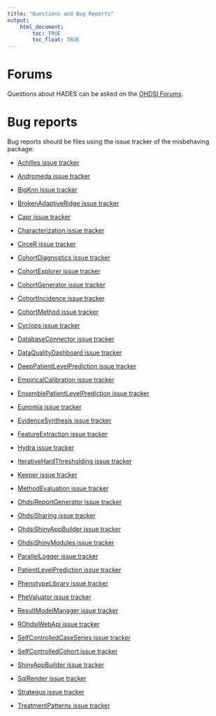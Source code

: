 ```yaml
---
title: "Questions and Bug Reports"
output: 
    html_document:
        toc: TRUE
        toc_float: TRUE
---
```


# Forums

Questions about HADES can be asked on the [OHDSI Forums](http://forums.ohdsi.org/).

# Bug reports

Bug reports should be files using the issue tracker of the misbehaving package:

- [Achilles issue tracker](https://github.com/ohdsi/Achilles/issues)

- [Andromeda issue tracker](https://github.com/ohdsi/Andromeda/issues)

- [BigKnn issue tracker](https://github.com/ohdsi/BigKnn/issues)

- [BrokenAdaptiveRidge issue tracker](https://github.com/ohdsi/BrokenAdaptiveRidge/issues)

- [Capr issue tracker](https://github.com/ohdsi/Capr/issues)

- [Characterization issue tracker](https://github.com/ohdsi/Characterization/issues)

- [CirceR issue tracker](https://github.com/ohdsi/CirceR/issues)

- [CohortDiagnostics issue tracker](https://github.com/ohdsi/CohortDiagnostics/issues)

- [CohortExplorer issue tracker](https://github.com/ohdsi/CohortExplorer/issues)

- [CohortGenerator issue tracker](https://github.com/ohdsi/CohortGenerator/issues)

- [CohortIncidence issue tracker](https://github.com/ohdsi/CohortIncidence/issues)

- [CohortMethod issue tracker](https://github.com/ohdsi/CohortMethod/issues)

- [Cyclops issue tracker](https://github.com/ohdsi/Cyclops/issues)

- [DatabaseConnector issue tracker](https://github.com/ohdsi/DatabaseConnector/issues)

- [DataQualityDashboard issue tracker](https://github.com/ohdsi/DataQualityDashboard/issues)

- [DeepPatientLevelPrediction issue tracker](https://github.com/ohdsi/DeepPatientLevelPrediction/issues)

- [EmpiricalCalibration issue tracker](https://github.com/ohdsi/EmpiricalCalibration/issues)

- [EnsemblePatientLevelPrediction issue tracker](https://github.com/ohdsi/EnsemblePatientLevelPrediction/issues)

- [Eunomia issue tracker](https://github.com/ohdsi/Eunomia/issues)

- [EvidenceSynthesis issue tracker](https://github.com/ohdsi/EvidenceSynthesis/issues)

- [FeatureExtraction issue tracker](https://github.com/ohdsi/FeatureExtraction/issues)

- [Hydra issue tracker](https://github.com/ohdsi/Hydra/issues)

- [IterativeHardThresholding issue tracker](https://github.com/ohdsi/IterativeHardThresholding/issues)

- [Keeper issue tracker](https://github.com/ohdsi/Keeper/issues)

- [MethodEvaluation issue tracker](https://github.com/ohdsi/MethodEvaluation/issues)

- [OhdsiReportGenerator issue tracker](https://github.com/ohdsi/OhdsiReportGenerator/issues)

- [OhdsiSharing issue tracker](https://github.com/ohdsi/OhdsiSharing/issues)

- [OhdsiShinyAppBuilder issue tracker](https://github.com/ohdsi/OhdsiShinyAppBuilder/issues)

- [OhdsiShinyModules issue tracker](https://github.com/ohdsi/OhdsiShinyModules/issues)

- [ParallelLogger issue tracker](https://github.com/ohdsi/ParallelLogger/issues)

- [PatientLevelPrediction issue tracker](https://github.com/ohdsi/PatientLevelPrediction/issues)

- [PhenotypeLibrary issue tracker](https://github.com/ohdsi/PhenotypeLibrary/issues)

- [PheValuator issue tracker](https://github.com/ohdsi/PheValuator/issues)

- [ResultModelManager issue tracker](https://github.com/ohdsi/ResultModelManager/issues)

- [ROhdsiWebApi issue tracker](https://github.com/ohdsi/ROhdsiWebApi/issues)

- [SelfControlledCaseSeries issue tracker](https://github.com/ohdsi/SelfControlledCaseSeries/issues)

- [SelfControlledCohort issue tracker](https://github.com/ohdsi/SelfControlledCohort/issues)

- [ShinyAppBuilder issue tracker](https://github.com/ohdsi/ShinyAppBuilder/issues)

- [SqlRender issue tracker](https://github.com/ohdsi/SqlRender/issues)

- [Strategus issue tracker](https://github.com/ohdsi/Strategus/issues)

- [TreatmentPatterns issue tracker](https://github.com/darwin-eu/TreatmentPatterns/issues)

